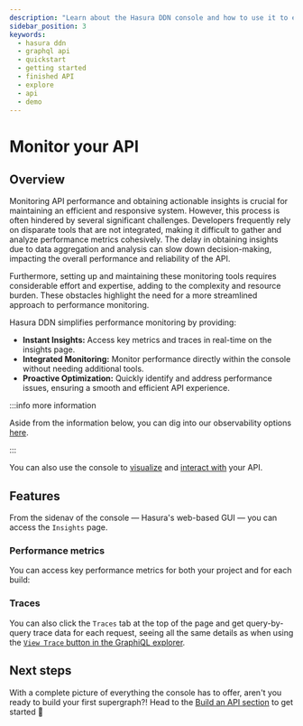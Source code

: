 ```yaml
---
description: "Learn about the Hasura DDN console and how to use it to explore a finished API."
sidebar_position: 3
keywords:
  - hasura ddn
  - graphql api
  - quickstart
  - getting started
  - finished API
  - explore
  - api
  - demo
---
```



# Monitor your API

## Overview

Monitoring API performance and obtaining actionable insights is crucial for maintaining an efficient and responsive
system. However, this process is often hindered by several significant challenges. Developers frequently rely on
disparate tools that are not integrated, making it difficult to gather and analyze performance metrics cohesively. The
delay in obtaining insights due to data aggregation and analysis can slow down decision-making, impacting the overall
performance and reliability of the API.

Furthermore, setting up and maintaining these monitoring tools requires considerable effort and expertise, adding to the
complexity and resource burden. These obstacles highlight the need for a more streamlined approach to performance
monitoring.

Hasura DDN simplifies performance monitoring by providing:

- **Instant Insights:** Access key metrics and traces in real-time on the insights page.
- **Integrated Monitoring:** Monitor performance directly within the console without needing additional tools.
- **Proactive Optimization:** Quickly identify and address performance issues, ensuring a smooth and efficient API
  experience.

:::info more information

Aside from the information below, you can dig into our observability options [here](/observability/overview.mdx).

:::

You can also use the console to [visualize](/getting-started/explore/explore-your-api.mdx) and
[interact with](/getting-started/explore/interact.mdx) your API.

## Features

From the sidenav of the console — Hasura's web-based GUI — you can access the `Insights` page.

### Performance metrics

You can access key performance metrics for both your project and for each build:

<Thumbnail src="/img/get-started/performance-overview.png" alt="A build's performance page" width="1000px" />

### Traces

You can also click the `Traces` tab at the top of the page and get query-by-query trace data for each request, seeing
all the same details as when using the
[`View Trace` button in the GraphiQL explorer](/getting-started/explore/interact.mdx#traces).

<Thumbnail src="/img/get-started/traces-overview.png" alt="A build's traces page" width="1000px" />

## Next steps

With a complete picture of everything the console has to offer, aren't you ready to build your first supergraph?! Head
to the [Build an API section](/getting-started/build/prerequisites/) to get started 🎉
